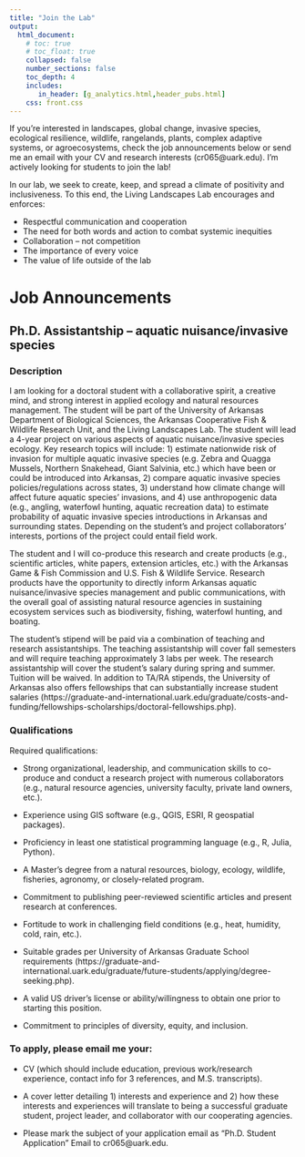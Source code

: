 ```yaml
---
title: "Join the Lab"
output: 
  html_document:
    # toc: true
    # toc_float: true
    collapsed: false
    number_sections: false
    toc_depth: 4
    includes:
       in_header: [g_analytics.html,header_pubs.html]
    css: front.css
---
```


If you're interested in landscapes, global change, invasive species, ecological resilience, wildlife, rangelands, plants, complex adaptive systems, or agroecosystems, check the job announcements below or send me an email with your CV and research interests (cr065@uark.edu). I'm actively looking for students to join the lab!

In our lab, we seek to create, keep, and spread a climate of positivity and inclusiveness. To this end, the Living Landscapes Lab encourages and enforces:

- Respectful communication and cooperation
- The need for both words and action to combat systemic inequities
- Collaboration -- not competition
- The importance of every voice 
- The value of life outside of the lab

# Job Announcements

<!-- There are no positions available at this time. -->

## Ph.D. Assistantship – aquatic nuisance/invasive species

### Description

I am looking for a doctoral student with a collaborative spirit, a creative mind, and strong interest in applied ecology and natural resources management. The student will be part of the University of Arkansas Department of Biological Sciences, the Arkansas Cooperative Fish & Wildlife Research Unit, and the Living Landscapes Lab. The student will lead a 4-year project on various aspects of aquatic nuisance/invasive species ecology. Key research topics will include: 1) estimate nationwide risk of invasion for multiple aquatic invasive species (e.g. Zebra and Quagga Mussels, Northern Snakehead, Giant Salvinia, etc.) which have been or could be introduced into Arkansas, 2) compare aquatic invasive species policies/regulations across states, 3) understand how climate change will affect future aquatic species’ invasions, and 4) use anthropogenic data (e.g., angling, waterfowl hunting, aquatic recreation data) to estimate probability of aquatic invasive species introductions in Arkansas and surrounding states. Depending on the student’s and project collaborators’ interests, portions of the project could entail field work.

The student and I will co-produce this research and create products (e.g., scientific articles, white papers, extension articles, etc.) with the Arkansas Game & Fish Commission and U.S. Fish & Wildlife Service. Research products have the opportunity to directly inform Arkansas aquatic nuisance/invasive species management and public communications, with the overall goal of assisting natural resource agencies in sustaining ecosystem services such as biodiversity, fishing, waterfowl hunting, and boating.

The student’s stipend will be paid via a combination of teaching and research assistantships. The teaching assistantship will cover fall semesters and will require teaching approximately 3 labs per week. The research assistantship will cover the student’s salary during spring and summer. Tuition will be waived. In addition to TA/RA stipends, the University of Arkansas also offers fellowships that can substantially increase student salaries (https://graduate-and-international.uark.edu/graduate/costs-and-funding/fellowships-scholarships/doctoral-fellowships.php). 

### Qualifications

Required qualifications: 

- Strong organizational, leadership, and communication skills to co-produce and conduct a research project with numerous collaborators (e.g., natural resource agencies, university faculty, private land owners, etc.). 

- Experience using GIS software (e.g., QGIS, ESRI, R geospatial packages).

- Proficiency in least one statistical programming language (e.g., R, Julia, Python).

- A Master’s degree from a natural resources, biology, ecology, wildlife, fisheries, agronomy, or closely-related program. 

- Commitment to publishing peer-reviewed scientific articles and present research at conferences.

- Fortitude to work in challenging field conditions (e.g., heat, humidity, cold, rain, etc.).

- Suitable grades per University of Arkansas Graduate School requirements (https://graduate-and-international.uark.edu/graduate/future-students/applying/degree-seeking.php).

- A valid US driver’s license or ability/willingness to obtain one prior to starting this position.

- Commitment to principles of diversity, equity, and inclusion.

### To apply, please email me your:

- CV (which should include education, previous work/research experience, contact info for 3 references, and M.S. transcripts). 

- A cover letter detailing 1) interests and experience and 2) how these interests and experiences will translate to being a successful graduate student, project leader, and collaborator with our cooperating agencies.

- Please mark the subject of your application email as “Ph.D. Student Application” Email to cr065@uark.edu.

